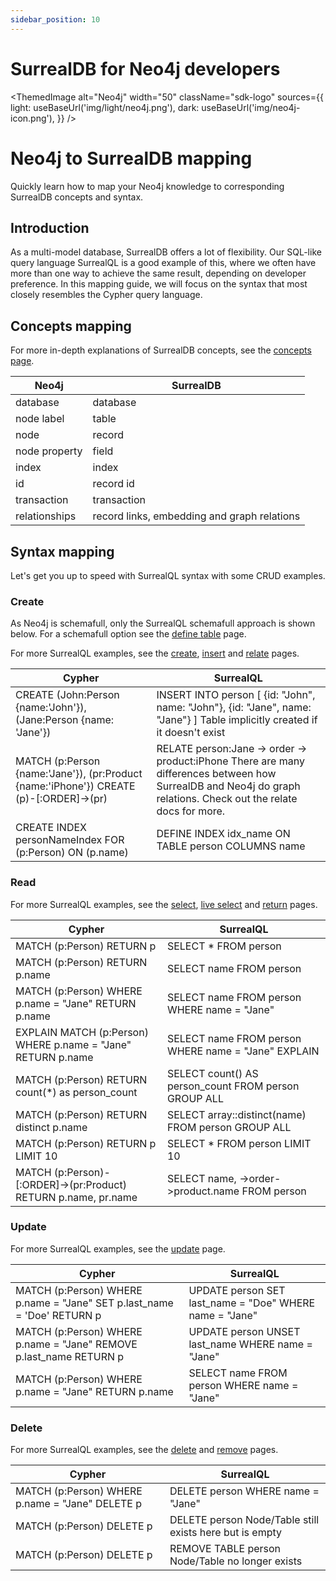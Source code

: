 ```yaml
---
sidebar_position: 10
---
```



# SurrealDB for Neo4j developers

<ThemedImage
  alt="Neo4j"
  width="50"
  className="sdk-logo"
  sources={{
    light: useBaseUrl('img/light/neo4j.png'),
    dark: useBaseUrl('img/neo4j-icon.png'),
  }}
/>

# Neo4j to SurrealDB mapping

Quickly learn how to map your Neo4j knowledge to corresponding SurrealDB concepts and syntax.

## Introduction
As a multi-model database, SurrealDB offers a lot of flexibility. Our SQL-like query language SurrealQL is a good example of this, where we often have more than one way to achieve the same result, depending on developer preference. In this mapping guide, we will focus on the syntax that most closely resembles the Cypher query language.

## Concepts mapping
For more in-depth explanations of SurrealDB concepts, see the [concepts page](/docs/introduction/concepts).

| Neo4j         | SurrealDB                                   |
|---------------|---------------------------------------------|
| database      | database                                    |
| node label    | table                                       |
| node          | record                                      |
| node property | field                                       |
| index         | index                                       |
| id            | record id                                   |
| transaction   | transaction                                 |
| relationships | record links, embedding and graph relations |

## Syntax mapping
Let's get you up to speed with SurrealQL syntax with some CRUD examples.

### Create
As Neo4j is schemafull, only the SurrealQL schemafull approach is shown below. For a schemafull option see the [define table](/docs/surrealql/statements/define/table) page.

For more SurrealQL examples, see the [create](/docs/surrealql/statements/create), [insert](/docs/surrealql/statements/insert) and [relate](/docs/surrealql/statements/relate) pages.

| Cypher                                                                                 | SurrealQL                                                                                                                                                        |
|----------------------------------------------------------------------------------------|------------------------------------------------------------------------------------------------------------------------------------------------------------------|
| CREATE (John:Person {name:'John'}), (Jane:Person {name: 'Jane'})                       | INSERT INTO person [     {id: "John", name: "John"},     {id: "Jane", name: "Jane"} ] Table implicitly created if it doesn't exist                               |
| MATCH (p:Person {name:'Jane'}), (pr:Product {name:'iPhone'}) CREATE (p)-[:ORDER]->(pr) | RELATE person:Jane -> order -> product:iPhone There are many differences between how SurrealDB and Neo4j do graph relations. Check out the relate docs for more. |
| CREATE INDEX personNameIndex FOR (p:Person) ON (p.name)                                | DEFINE INDEX idx_name  ON TABLE person COLUMNS name                                                                                                              |

### Read
For more SurrealQL examples, see the [select](/docs/surrealql/statements/select), [live select](/docs/surrealql/statements/live-select) and [return](https://surrealdb.com/docs/surrealql/statements/return) pages.

| Cypher                                                         | SurrealQL                                            |
|----------------------------------------------------------------|------------------------------------------------------|
| MATCH (p:Person) RETURN p                                      | SELECT * FROM person                                 |
| MATCH (p:Person) RETURN p.name                                 | SELECT name  FROM person                             |
| MATCH (p:Person) WHERE p.name = "Jane" RETURN p.name           | SELECT name FROM person WHERE name = "Jane"          |
| EXPLAIN MATCH (p:Person) WHERE p.name = "Jane" RETURN p.name   | SELECT name FROM person WHERE name = "Jane" EXPLAIN  |
| MATCH (p:Person) RETURN count(*) as person_count               | SELECT count() AS person_count FROM person GROUP ALL |
| MATCH (p:Person) RETURN distinct p.name                        | SELECT array::distinct(name) FROM person GROUP ALL   |
| MATCH (p:Person) RETURN p LIMIT 10                             | SELECT * FROM person LIMIT 10                        |
| MATCH (p:Person)-[:ORDER]->(pr:Product) RETURN p.name, pr.name | SELECT name, ->order->product.name FROM person       |


### Update
For more SurrealQL examples, see the [update](/docs/surrealql/statements/update) page.

| Cypher                                                                     | SurrealQL                                               |
|----------------------------------------------------------------------------|---------------------------------------------------------|
| MATCH (p:Person)  WHERE p.name = "Jane"  SET p.last_name = 'Doe'  RETURN p | UPDATE person SET last_name = "Doe" WHERE name = "Jane" |
| MATCH (p:Person)   WHERE p.name = "Jane"   REMOVE p.last_name RETURN p     | UPDATE person UNSET last_name WHERE name = "Jane"       |
| MATCH (p:Person) WHERE p.name = "Jane" RETURN p.name                       | SELECT name FROM person WHERE name = "Jane"             |

### Delete
For more SurrealQL examples, see the [delete](/docs/surrealql/statements/delete) and [remove](/docs/surrealql/statements/remove) pages.

| Cypher                                            | SurrealQL                                               |
|---------------------------------------------------|---------------------------------------------------------|
| MATCH (p:Person)  WHERE p.name = "Jane"  DELETE p | DELETE person WHERE name = "Jane"                       |
| MATCH (p:Person)  DELETE p                        | DELETE person Node/Table still exists here but is empty |
| MATCH (p:Person)  DELETE p                        | REMOVE TABLE person Node/Table no longer exists         |